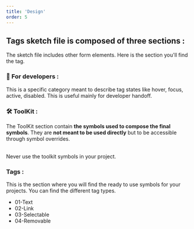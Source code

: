 ```yaml
---
title: 'Design'
order: 5
---
```


## Tags sketch file is composed of three sections :

The sketch file includes other form elements. Here is the section you'll find the tag.

### 👾 For developers :

This is a specific category meant to describe tag states like hover, focus, active, disabled. This is useful mainly for developer handoff.

### 🛠 ToolKit :

The ToolKit section contain **the symbols used to compose the final symbols**. They are **not meant to be used directly** but to be accessible through symbol overrides.

<br />

<Hint type="dont">
  <HintItem dont>Never use the toolkit symbols in your project.</HintItem>
</Hint>

### Tags :

This is the section where you will find the ready to use symbols for your projects. You can find the different tag types.

- 01-Text
- 02-Link
- 03-Selectable
- 04-Removable
